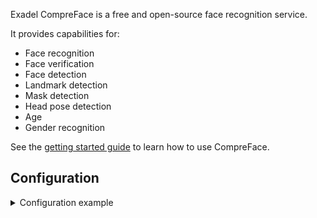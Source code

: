 

<ComponentHeader meta={ComponentMetadata} />

Exadel CompreFace is a free and open-source face recognition service.

It provides capabilities for:

- Face recognition
- Face verification
- Face detection
- Landmark detection
- Mask detection
- Head pose detection
- Age
- Gender recognition

See the [getting started guide](https://github.com/exadel-inc/CompreFace#getting-started-with-compreface) to learn how to use CompreFace.

## Configuration

<details>
  <summary>Configuration example</summary>

```yaml title="/config/config.yaml"
compreface:
  face_recognition:
    host: compreface
    port: 8000
    recognition_api_key: !secret compreface_api_key
    train: true
    face_plugins: age,gender
    cameras:
      camera_one:
    labels:
      - person
```

</details>

<ComponentConfiguration config={config} />

<FaceRecognition />

<ComponentTroubleshooting meta={ComponentMetadata} />
